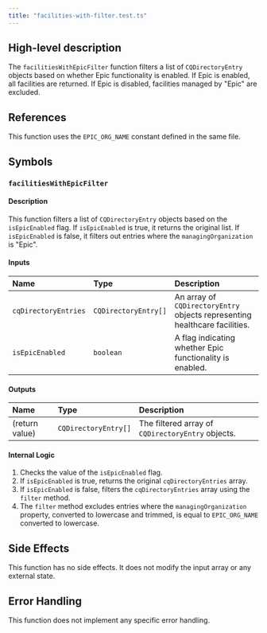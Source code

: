 ```yaml
---
title: "facilities-with-filter.test.ts"
---
```


## High-level description
The `facilitiesWithEpicFilter` function filters a list of `CQDirectoryEntry` objects based on whether Epic functionality is enabled. If Epic is enabled, all facilities are returned. If Epic is disabled, facilities managed by "Epic" are excluded.

## References
This function uses the `EPIC_ORG_NAME` constant defined in the same file.

## Symbols

### `facilitiesWithEpicFilter`
#### Description
This function filters a list of `CQDirectoryEntry` objects based on the `isEpicEnabled` flag. If `isEpicEnabled` is true, it returns the original list. If `isEpicEnabled` is false, it filters out entries where the `managingOrganization` is "Epic".

#### Inputs
| Name | Type | Description |
|:-----|:-----|:------------|
| `cqDirectoryEntries` | `CQDirectoryEntry[]` | An array of `CQDirectoryEntry` objects representing healthcare facilities. |
| `isEpicEnabled` | `boolean` | A flag indicating whether Epic functionality is enabled. |

#### Outputs
| Name | Type | Description |
|:-----|:-----|:------------|
| (return value) | `CQDirectoryEntry[]` | The filtered array of `CQDirectoryEntry` objects. |

#### Internal Logic
1. Checks the value of the `isEpicEnabled` flag.
2. If `isEpicEnabled` is true, returns the original `cqDirectoryEntries` array.
3. If `isEpicEnabled` is false, filters the `cqDirectoryEntries` array using the `filter` method.
4. The `filter` method excludes entries where the `managingOrganization` property, converted to lowercase and trimmed, is equal to `EPIC_ORG_NAME` converted to lowercase.

## Side Effects
This function has no side effects. It does not modify the input array or any external state.

## Error Handling
This function does not implement any specific error handling.
